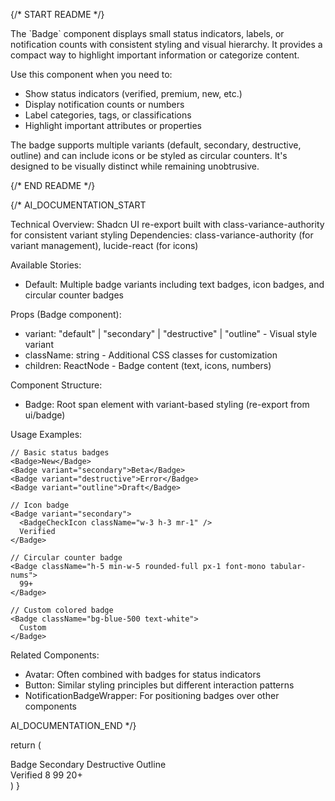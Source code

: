 
{/* START README */}
<div className="prose prose-sm max-w-none">
The `Badge` component displays small status indicators, labels, or notification counts with consistent styling and visual hierarchy. It provides a compact way to highlight important information or categorize content.

Use this component when you need to:

- Show status indicators (verified, premium, new, etc.)
- Display notification counts or numbers
- Label categories, tags, or classifications
- Highlight important attributes or properties

The badge supports multiple variants (default, secondary, destructive, outline) and can include icons or be styled as circular counters. It's designed to be visually distinct while remaining unobtrusive.
</div>
{/* END README */}

{/*
AI_DOCUMENTATION_START

Technical Overview: Shadcn UI re-export built with class-variance-authority for consistent variant styling
Dependencies: class-variance-authority (for variant management), lucide-react (for icons)

Available Stories:

- Default: Multiple badge variants including text badges, icon badges, and circular counter badges

Props (Badge component):

- variant: "default" | "secondary" | "destructive" | "outline" - Visual style variant
- className: string - Additional CSS classes for customization
- children: ReactNode - Badge content (text, icons, numbers)

Component Structure:

- Badge: Root span element with variant-based styling (re-export from ui/badge)

Usage Examples:

```tsx
// Basic status badges
<Badge>New</Badge>
<Badge variant="secondary">Beta</Badge>
<Badge variant="destructive">Error</Badge>
<Badge variant="outline">Draft</Badge>

// Icon badge
<Badge variant="secondary">
  <BadgeCheckIcon className="w-3 h-3 mr-1" />
  Verified
</Badge>

// Circular counter badge
<Badge className="h-5 min-w-5 rounded-full px-1 font-mono tabular-nums">
  99+
</Badge>

// Custom colored badge
<Badge className="bg-blue-500 text-white">
  Custom
</Badge>
```

Related Components:

- Avatar: Often combined with badges for status indicators
- Button: Similar styling principles but different interaction patterns
- NotificationBadgeWrapper: For positioning badges over other components

AI_DOCUMENTATION_END
*/}

  return (
    <div className="flex flex-col items-center gap-2">
      <div className="flex w-full flex-wrap gap-2">
        <Badge>Badge</Badge>
        <Badge variant="secondary">Secondary</Badge>
        <Badge variant="destructive">Destructive</Badge>
        <Badge variant="outline">Outline</Badge>
      </div>
      <div className="flex w-full flex-wrap gap-2">
        <Badge
          variant="secondary"
          className="bg-blue-500 text-white dark:bg-blue-600"
        >
          <BadgeCheckIcon />
          Verified
        </Badge>
        <Badge className="h-5 min-w-5 rounded-full px-1 font-mono tabular-nums">
          8
        </Badge>
        <Badge
          className="h-5 min-w-5 rounded-full px-1 font-mono tabular-nums"
          variant="destructive"
        >
          99
        </Badge>
        <Badge
          className="h-5 min-w-5 rounded-full px-1 font-mono tabular-nums"
          variant="outline"
        >
          20+
        </Badge>
      </div>
    </div>
  )
}

